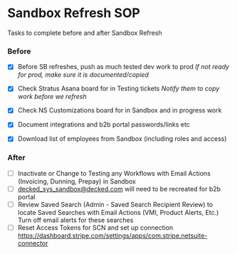 # Sandbox Refresh SOP

Tasks to complete before and after Sandbox Refresh

### Before
- [x] Before SB refreshes, push as much tested dev work to prod *If not ready for prod, make sure it is documented/copied*
- [x] Check Stratus Asana board for in Testing tickets *Notify them to copy work before we refresh*
- [x] Check NS Customizations board for in Sandbox and in progress work
- [x] Document integrations and b2b portal passwords/links etc
- [x] Download list of employees from Sandbox (including roles and access)



### After 

- [ ] Inactivate or Change to Testing any Workflows with Email Actions (Invoicing, Dunning, Prepay) in Sandbox
- [ ] decked_sys_sandbox@decked.com will need to be recreated for b2b portal
- [ ] Review Saved Search (Admin - Saved Search Recipient Review) to locate Saved Searches with Email Actions (VMI, Product Alerts, Etc.) Turn off email alerts for these searches
- [ ] Reset Access Tokens for SCN and set up connection https://dashboard.stripe.com/settings/apps/com.stripe.netsuite-connector 
